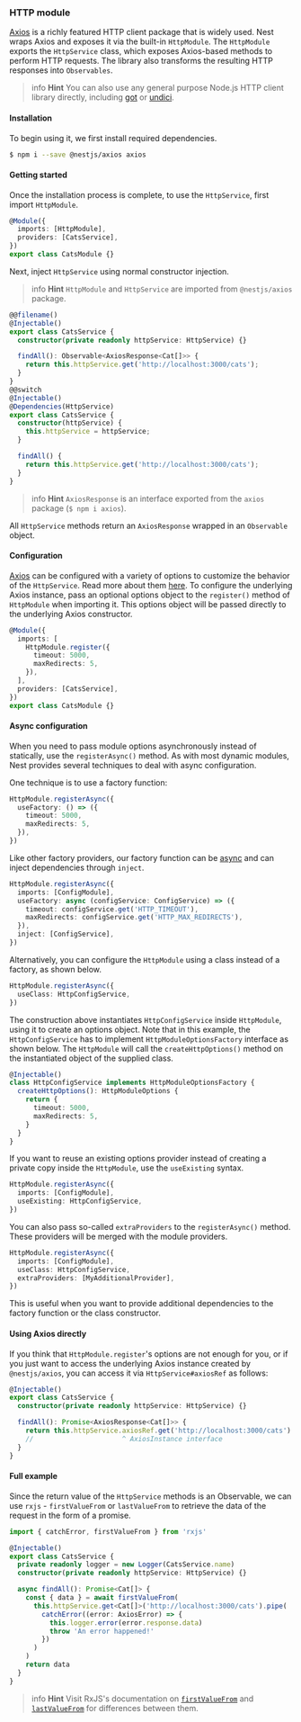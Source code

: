 ### HTTP module

[Axios](https://github.com/axios/axios) is a richly featured HTTP client package that is widely used. Nest wraps Axios and exposes it via the built-in `HttpModule`. The `HttpModule` exports the `HttpService` class, which exposes Axios-based methods to perform HTTP requests. The library also transforms the resulting HTTP responses into `Observables`.

> info **Hint** You can also use any general purpose Node.js HTTP client library directly, including [got](https://github.com/sindresorhus/got) or [undici](https://github.com/nodejs/undici).

#### Installation

To begin using it, we first install required dependencies.

```bash
$ npm i --save @nestjs/axios axios
```

#### Getting started

Once the installation process is complete, to use the `HttpService`, first import `HttpModule`.

```typescript
@Module({
  imports: [HttpModule],
  providers: [CatsService],
})
export class CatsModule {}
```

Next, inject `HttpService` using normal constructor injection.

> info **Hint** `HttpModule` and `HttpService` are imported from `@nestjs/axios` package.

```typescript
@@filename()
@Injectable()
export class CatsService {
  constructor(private readonly httpService: HttpService) {}

  findAll(): Observable<AxiosResponse<Cat[]>> {
    return this.httpService.get('http://localhost:3000/cats');
  }
}
@@switch
@Injectable()
@Dependencies(HttpService)
export class CatsService {
  constructor(httpService) {
    this.httpService = httpService;
  }

  findAll() {
    return this.httpService.get('http://localhost:3000/cats');
  }
}
```

> info **Hint** `AxiosResponse` is an interface exported from the `axios` package (`$ npm i axios`).

All `HttpService` methods return an `AxiosResponse` wrapped in an `Observable` object.

#### Configuration

[Axios](https://github.com/axios/axios) can be configured with a variety of options to customize the behavior of the `HttpService`. Read more about them [here](https://github.com/axios/axios#request-config). To configure the underlying Axios instance, pass an optional options object to the `register()` method of `HttpModule` when importing it. This options object will be passed directly to the underlying Axios constructor.

```typescript
@Module({
  imports: [
    HttpModule.register({
      timeout: 5000,
      maxRedirects: 5,
    }),
  ],
  providers: [CatsService],
})
export class CatsModule {}
```

#### Async configuration

When you need to pass module options asynchronously instead of statically, use the `registerAsync()` method. As with most dynamic modules, Nest provides several techniques to deal with async configuration.

One technique is to use a factory function:

```typescript
HttpModule.registerAsync({
  useFactory: () => ({
    timeout: 5000,
    maxRedirects: 5,
  }),
})
```

Like other factory providers, our factory function can be [async](https://docs.nestjs.com/fundamentals/custom-providers#factory-providers-usefactory) and can inject dependencies through `inject`.

```typescript
HttpModule.registerAsync({
  imports: [ConfigModule],
  useFactory: async (configService: ConfigService) => ({
    timeout: configService.get('HTTP_TIMEOUT'),
    maxRedirects: configService.get('HTTP_MAX_REDIRECTS'),
  }),
  inject: [ConfigService],
})
```

Alternatively, you can configure the `HttpModule` using a class instead of a factory, as shown below.

```typescript
HttpModule.registerAsync({
  useClass: HttpConfigService,
})
```

The construction above instantiates `HttpConfigService` inside `HttpModule`, using it to create an options object. Note that in this example, the `HttpConfigService` has to implement `HttpModuleOptionsFactory` interface as shown below. The `HttpModule` will call the `createHttpOptions()` method on the instantiated object of the supplied class.

```typescript
@Injectable()
class HttpConfigService implements HttpModuleOptionsFactory {
  createHttpOptions(): HttpModuleOptions {
    return {
      timeout: 5000,
      maxRedirects: 5,
    }
  }
}
```

If you want to reuse an existing options provider instead of creating a private copy inside the `HttpModule`, use the `useExisting` syntax.

```typescript
HttpModule.registerAsync({
  imports: [ConfigModule],
  useExisting: HttpConfigService,
})
```

You can also pass so-called `extraProviders` to the `registerAsync()` method. These providers will be merged with the module providers.

```typescript
HttpModule.registerAsync({
  imports: [ConfigModule],
  useClass: HttpConfigService,
  extraProviders: [MyAdditionalProvider],
})
```

This is useful when you want to provide additional dependencies to the factory function or the class constructor.

#### Using Axios directly

If you think that `HttpModule.register`'s options are not enough for you, or if you just want to access the underlying Axios instance created by `@nestjs/axios`, you can access it via `HttpService#axiosRef` as follows:

```typescript
@Injectable()
export class CatsService {
  constructor(private readonly httpService: HttpService) {}

  findAll(): Promise<AxiosResponse<Cat[]>> {
    return this.httpService.axiosRef.get('http://localhost:3000/cats')
    //                      ^ AxiosInstance interface
  }
}
```

#### Full example

Since the return value of the `HttpService` methods is an Observable, we can use `rxjs` - `firstValueFrom` or `lastValueFrom` to retrieve the data of the request in the form of a promise.

```typescript
import { catchError, firstValueFrom } from 'rxjs'

@Injectable()
export class CatsService {
  private readonly logger = new Logger(CatsService.name)
  constructor(private readonly httpService: HttpService) {}

  async findAll(): Promise<Cat[]> {
    const { data } = await firstValueFrom(
      this.httpService.get<Cat[]>('http://localhost:3000/cats').pipe(
        catchError((error: AxiosError) => {
          this.logger.error(error.response.data)
          throw 'An error happened!'
        })
      )
    )
    return data
  }
}
```

> info **Hint** Visit RxJS's documentation on [`firstValueFrom`](https://rxjs.dev/api/index/function/firstValueFrom) and [`lastValueFrom`](https://rxjs.dev/api/index/function/lastValueFrom) for differences between them.
